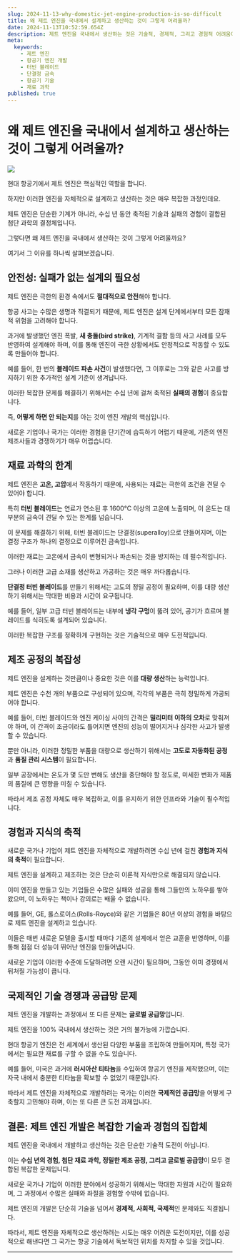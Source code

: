 ```yaml
---
slug: 2024-11-13-why-domestic-jet-engine-production-is-so-difficult
title: 왜 제트 엔진을 국내에서 설계하고 생산하는 것이 그렇게 어려울까?
date: 2024-11-13T10:52:59.654Z
description: 제트 엔진을 국내에서 생산하는 것은 기술적, 경제적, 그리고 경험적 어려움이 복합적으로 작용하는 매우 복잡한 과정입니다. 수십 년의 축적된 기술과 노하우가 필수적인 이유를 알아봅니다.
meta:
  keywords:
    - 제트 엔진
    - 항공기 엔진 개발
    - 터빈 블레이드
    - 단결정 금속
    - 항공기 기술
    - 재료 과학
published: true
---
```


# 왜 제트 엔진을 국내에서 설계하고 생산하는 것이 그렇게 어려울까?

![](https://blogger.googleusercontent.com/img/a/AVvXsEiPX-qZfngE0IQCNlKl2Lv9XlNkiz0DllMxHnH-Nyf7yb6HIkg6xHn_dqwUHDATO2TSiYLWOcydNZ60kLHIQwqrVIagDf2gcnjGX6rC95v5LnQ2QS1jY4KvZaj1J-18E8SrZYKYxf-39lTaWrynszCEubg_Iv4397gAW_bTnDChq-yfFBSSUTuGC6kbKPI)

현대 항공기에서 제트 엔진은 핵심적인 역할을 합니다.

하지만 이러한 엔진을 자체적으로 설계하고 생산하는 것은 매우 복잡한 과정인데요.

제트 엔진은 단순한 기계가 아니라, 수십 년 동안 축적된 기술과 실패의 경험이 결합된 첨단 과학의 결정체입니다.

그렇다면 왜 제트 엔진을 국내에서 생산하는 것이 그렇게 어려울까요?

여기서 그 이유를 하나씩 살펴보겠습니다.

## 안전성: 실패가 없는 설계의 필요성

제트 엔진은 극한의 환경 속에서도 **절대적으로 안전**해야 합니다.

항공 사고는 수많은 생명과 직결되기 때문에, 제트 엔진은 설계 단계에서부터 모든 잠재적 위험을 고려해야 합니다.

과거에 발생했던 엔진 폭발, **새 충돌(bird strike)**, 기계적 결함 등의 사고 사례를 모두 반영하여 설계해야 하며, 이를 통해 엔진이 극한 상황에서도 안정적으로 작동할 수 있도록 만들어야 합니다.

예를 들어, 한 번의 **블레이드 파손 사건**이 발생했다면, 그 이후로는 그와 같은 사고를 방지하기 위한 추가적인 설계 기준이 생겨납니다.

이러한 복잡한 문제를 해결하기 위해서는 수십 년에 걸쳐 축적된 **실패의 경험**이 중요합니다.

즉, **어떻게 하면 안 되는지**를 아는 것이 엔진 개발의 핵심입니다.

새로운 기업이나 국가는 이러한 경험을 단기간에 습득하기 어렵기 때문에, 기존의 엔진 제조사들과 경쟁하기가 매우 어렵습니다.

## 재료 과학의 한계

제트 엔진은 **고온, 고압**에서 작동하기 때문에, 사용되는 재료는 극한의 조건을 견딜 수 있어야 합니다.

특히 **터빈 블레이드**는 연료가 연소된 후 1600°C 이상의 고온에 노출되며, 이 온도는 대부분의 금속이 견딜 수 있는 한계를 넘습니다.

이 문제를 해결하기 위해, 터빈 블레이드는 단결정(superalloy)으로 만들어지며, 이는 결정 구조가 하나의 결정으로 이루어진 금속입니다.

이러한 재료는 고온에서 금속이 변형되거나 파손되는 것을 방지하는 데 필수적입니다.

그러나 이러한 고급 소재를 생산하고 가공하는 것은 매우 까다롭습니다.

**단결정 터빈 블레이드**를 만들기 위해서는 고도의 정밀 공정이 필요하며, 이를 대량 생산하기 위해서는 막대한 비용과 시간이 요구됩니다.

예를 들어, 일부 고급 터빈 블레이드는 내부에 **냉각 구멍**이 뚫려 있어, 공기가 흐르며 블레이드를 식히도록 설계되어 있습니다.

이러한 복잡한 구조를 정확하게 구현하는 것은 기술적으로 매우 도전적입니다.

## 제조 공정의 복잡성

제트 엔진을 설계하는 것만큼이나 중요한 것은 이를 **대량 생산**하는 능력입니다.

제트 엔진은 수천 개의 부품으로 구성되어 있으며, 각각의 부품은 극히 정밀하게 가공되어야 합니다.

예를 들어, 터빈 블레이드와 엔진 케이싱 사이의 간격은 **밀리미터 이하의 오차**로 맞춰져야 하며, 이 간격이 조금이라도 틀어지면 엔진의 성능이 떨어지거나 심각한 사고가 발생할 수 있습니다.

뿐만 아니라, 이러한 정밀한 부품을 대량으로 생산하기 위해서는 **고도로 자동화된 공정**과 **품질 관리 시스템**이 필요합니다.

일부 공장에서는 온도가 몇 도만 변해도 생산을 중단해야 할 정도로, 미세한 변화가 제품의 품질에 큰 영향을 미칠 수 있습니다.

따라서 제조 공정 자체도 매우 복잡하고, 이를 유지하기 위한 인프라와 기술이 필수적입니다.

## 경험과 지식의 축적

새로운 국가나 기업이 제트 엔진을 자체적으로 개발하려면 수십 년에 걸친 **경험과 지식의 축적**이 필요합니다.

제트 엔진을 설계하고 제조하는 것은 단순히 이론적 지식만으로 해결되지 않습니다.

이미 엔진을 만들고 있는 기업들은 수많은 실패와 성공을 통해 그들만의 노하우를 쌓아왔으며, 이 노하우는 책이나 강의로는 배울 수 없습니다.

예를 들어, GE, 롤스로이스(Rolls-Royce)와 같은 기업들은 80년 이상의 경험을 바탕으로 제트 엔진을 설계하고 있습니다.

이들은 매번 새로운 모델을 출시할 때마다 기존의 설계에서 얻은 교훈을 반영하며, 이를 통해 점점 더 성능이 뛰어난 엔진을 만들어냅니다.

새로운 기업이 이러한 수준에 도달하려면 오랜 시간이 필요하며, 그동안 이미 경쟁에서 뒤처질 가능성이 큽니다.

## 국제적인 기술 경쟁과 공급망 문제

제트 엔진을 개발하는 과정에서 또 다른 문제는 **글로벌 공급망**입니다.

제트 엔진을 100% 국내에서 생산하는 것은 거의 불가능에 가깝습니다.

현대 항공기 엔진은 전 세계에서 생산된 다양한 부품을 조립하여 만들어지며, 특정 국가에서는 필요한 재료를 구할 수 없을 수도 있습니다.

예를 들어, 미국은 과거에 **러시아산 티타늄**을 수입하여 항공기 엔진을 제작했으며, 이는 자국 내에서 충분한 티타늄을 확보할 수 없었기 때문입니다.

따라서 제트 엔진을 자체적으로 개발하려는 국가는 이러한 **국제적인 공급망**을 어떻게 구축할지 고민해야 하며, 이는 또 다른 큰 도전 과제입니다.

## 결론: 제트 엔진 개발은 복잡한 기술과 경험의 집합체

제트 엔진을 국내에서 개발하고 생산하는 것은 단순한 기술적 도전이 아닙니다.

이는 **수십 년의 경험, 첨단 재료 과학, 정밀한 제조 공정, 그리고 글로벌 공급망**이 모두 결합된 복잡한 문제입니다.

새로운 국가나 기업이 이러한 분야에서 성공하기 위해서는 막대한 자원과 시간이 필요하며, 그 과정에서 수많은 실패와 좌절을 경험할 수밖에 없습니다.

제트 엔진의 개발은 단순히 기술을 넘어서 **경제적, 사회적, 국제적**인 문제와도 직결됩니다.

따라서, 제트 엔진을 자체적으로 생산하려는 시도는 매우 어려운 도전이지만, 이를 성공적으로 해낸다면 그 국가는 항공 기술에서 독보적인 위치를 차지할 수 있을 것입니다.

---